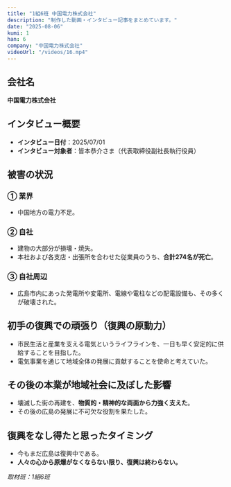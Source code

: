 ```yaml
---
title: "1組6班 中国電力株式会社"
description: "制作した動画・インタビュー記事をまとめています。"
date: "2025-08-06"
kumi: 1
han: 6
company: "中国電力株式会社"
videoUrl: "/videos/16.mp4"
---
```

## 会社名
**中国電力株式会社**

## インタビュー概要
- **インタビュー日付**：2025/07/01  
- **インタビュー対象者**：皆本恭介さま（代表取締役副社長執行役員）  

## 被害の状況

### ① 業界
- 中国地方の電力不足。  

### ② 自社
- 建物の大部分が損壊・焼失。  
- 本社および各支店・出張所を合わせた従業員のうち、**合計274名が死亡**。  

### ③ 自社周辺
- 広島市内にあった発電所や変電所、電線や電柱などの配電設備も、その多くが破壊された。  

## 初手の復興での頑張り（復興の原動力）
- 市民生活と産業を支える電気というライフラインを、一日も早く安定的に供給することを目指した。  
- 電気事業を通じて地域全体の発展に貢献することを使命と考えていた。  

## その後の本業が地域社会に及ぼした影響
- 壊滅した街の再建を、**物質的・精神的な両面から力強く支えた**。  
- その後の広島の発展に不可欠な役割を果たした。  

## 復興をなし得たと思ったタイミング
- 今もまだ広島は復興中である。  
- **人々の心から原爆がなくならない限り、復興は終わらない。**  

*取材班：1組6班*
